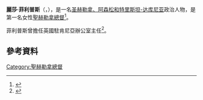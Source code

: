 {{多個問題|
{{Expand|time=2016-06-06T03:32:13+00:00}}
{{请求翻译|time=2016-06-06T03:32:13+00:00}}
}}
{{Infobox Officeholder
|name	          = 麗莎·菲利普斯<br>Lisa Phillips
|native_name      = 
|native_name_lang = 
|image            = 
|caption        = 
|office         = 第68任[[聖赫勒拿總督|聖赫勒拿總督]]
|term_start     = 2016年4月25日<ref>{{Cite web |url=http://sainthelenaisland.info/governor.htm |title=Saint Helena Island Info: All about St. Helena, in the South Atlantic Ocean • The Governor of St. Helena |accessdate=2016-06-06 |archive-date=2017-12-01 |archive-url=https://web.archive.org/web/20171201040059/http://sainthelenaisland.info/governor.htm |dead-url=no }}</ref>
|term_end       = 2019年5月11日
|monarch	= [[伊莉莎白二世|伊莉莎白二世]]
|predecessor    = {{le|馬克·安德魯·凱普斯|Mark Andrew Capes}}
|successor      = {{le|菲利普·拉什布魯克|Philip Rushbrook}}
|birth_date     = 
|birth_place    = 
|death_date     = 
|death_place    = 
|nationality    = {{UK}}
|residence      = {{flag|Saint Helena, Ascension and Tristan da Cunha}}
|party          = 
|spouse         = 
|children       = 1子
|alma_mater     = 
|religion       = 
|signature      = 
}}

'''麗莎·菲利普斯'''（{{lang-en|Lisa Phillips}}，{{bd|？|}}），是一名[[圣赫勒拿、阿森松和特里斯坦-达库尼亚|圣赫勒拿、阿森松和特里斯坦-达库尼亚]]政治人物，是第一名女性[[聖赫勒拿總督|聖赫勒拿總督]]<ref>{{cite web| url = https://www.gov.uk/government/news/change-of-governor-of-st-helena-ascension-island-and-tristan-da-cunha| title = Foreign & Commonwealth Office - Change of Her Majesty's Governor of St Helena| accessdate = 23 January 2016| archive-date = 2016-05-06| archive-url = https://web.archive.org/web/20160506231858/https://www.gov.uk/government/news/change-of-governor-of-st-helena-ascension-island-and-tristan-da-cunha| dead-url = no}}</ref>。

菲利普斯曾擔任英國{{le|國際發展部|Department for International Development}}駐肯尼亞辦公室主任<ref>{{cite web|url=http://www.sainthelena.gov.sh/new-governor-announced/|title=NEW GOVERNOR ANNOUNCED|work=St Helena|accessdate=2016-06-06|archive-date=2016-07-05|archive-url=https://web.archive.org/web/20160705194809/http://www.sainthelena.gov.sh/new-governor-announced/|dead-url=no}}</ref>。

==參考資料==
{{reflist}}

{{s-start}}
{{s-off}}
{{s-bef|before={{le|馬克·安德魯·凱普斯|Mark Andrew Capes}}}}
{{s-ttl|title=[[聖赫勒拿總督|聖赫勒拿總督]]|years=2016年－2019年}}
{{s-aft|after={{le|菲利普·拉什布魯克|Philip Rushbrook}}}}
{{s-end}}

{{Authority control}}
{{DEFAULTSORT:Phillips, Lisa}}

[[Category:聖赫勒拿總督|Category:聖赫勒拿總督]]